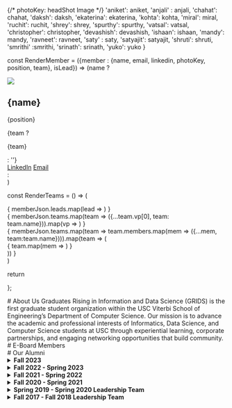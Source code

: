 
{/* photoKey: headShot Image */}
'aniket': aniket,
'anjali' : anjali,
'chahat': chahat,
'daksh': daksh,
'ekaterina': ekaterina,
'kohta': kohta,
'miral': miral,
'ruchit': ruchit,
'shrey': shrey,
'spurthy': spurthy,
'vatsal': vatsal,
'christopher': christopher,
'devashish': devashish,
'ishaan': ishaan,
'mandy': mandy,
'ravneet': ravneet,
'saty' : saty,
'satyajit': satyajit,
'shruti': shruti,
'smrithi' :smrithi,
'srinath': srinath,
'yuko': yuko
}


const RenderMember = ({member : {name, email, linkedin, photoKey, position, team}, isLead}) => (name ?
  <div className={`member flex flex-col ${isLead ? 'w-full md:w-1/2 sm:w-full' : 'w-full md:w-1/4 sm:w-full'} justify-between`}>
    <div className={`photo w-1/1 aspect-square`}>
      <img src ={photoMap[photoKey]}/>
    </div>
    <div className={'details flex flex-col'}>
      <div className={'personal flex flex-col px-3 py-2'}>
        <h2 className={`name ${isLead ? 'text-[18px] sm:w-full' : 'text-[16px] sm:w-full'}`}>{name}</h2>
        <p className={'position mb-0'}>{position}</p>
        {team ? <p className={'text-sm mb-0'}>{team}</p> : ''}
      </div>
      <div className={'socials flex flex-row justify-start gap-2 py-2 bg-gray-50 px-3 border-0 border-t-2 border-solid border-gray-100 text-sm'}> 
        <a className={'linkedin text-cyan-500'} href={linkedin} target={'_blank'}>LinkedIn</a>
        <a className={'emailext-black'} href={`mailto:${email}`} target={'_blank'}>Email</a>
      </div>
    </div>
  </div>:
  <div className={`member flex flex-col ${isLead ? 'w-full md:w-1/2 sm:w-full' : 'w-full md:w-1/4 sm:w-full'} justify-between`}>
  </div>
)

const RenderTeams = () => (
  <div className={'team'}>
    <div className={'leads flex flex-col md:flex-row justify-center gap-10'}>
    {
      memberJson.leads.map(lead => <RenderMember member={lead} isLead={true}/>)
    }
    </div>
    <div className={'vps flex flex-col md:flex-row justify-between'}>
    {
      memberJson.teams.map(team => ({...team.vp[0], team: team.name})).map(vp => <RenderMember member={vp}/>)
    }
    </div>
    {
      memberJson.teams.map(team => team.members.map(mem => ({...mem, team:team.name}))).map(team => (
        <div className='team flex flex-col md:flex-row justify-start'>
        {
          team.map(mem => <RenderMember member={mem}/>)
        }
        </div>
      ))
    }
    <div className={'vp'}>
    </div>
  </div>
)

return <div><RenderTeams/></div>
};

<div style={{padding: "15px"}}/>
# About Us
Graduates Rising in Information and Data Science (GRIDS) is the first graduate student organization within the USC Viterbi School of Engineering’s Department of Computer Science. Our mission is to advance the academic and professional interests of Informatics, Data Science, and Computer Science students at USC through experiential learning, corporate partnerships, and engaging networking opportunities that build community.

<div style={{padding: "15px"}}/>
# E-Board Members
<MemberList> </MemberList>

<div style={{padding: "15px"}}/>
# Our Alumni

<details>
<summary>
  <strong> Fall 2023 </strong>
</summary>
[Mridul Jhawar](https://www.linkedin.com/in/mridul-jhawar/) - President

[Jonathan Farrell Kusuma](https://www.linkedin.com/in/joekusuma/) - Vice President of Marketing

[Vatsal Khandor](https://www.linkedin.com/in/khandorvatsal/) - Vice President of Outreach

[Anvitha Chegu](https://www.linkedin.com/in/anvitha-chegu-4a38731b7/) - Member of Web Development

[Anjali Singh](http://www.linkedin.com/in/anjali-singh-ab166522a) - Member of Web Development

[Jason Sutanto](https://www.linkedin.com/in/jason-sutanto7/) - Member of Web Development

[Riten Bhagra](https://www.linkedin.com/in/riten-bhagra/) - Member of Web Development

[Ketki Kinkar](https://www.linkedin.com/in/ketkikinkar/) - Member of Outreach

[Aryan Gandhi](https://www.linkedin.com/in/aryan-gandhi-720871179/) - Member of Outreach

[Brian Tinsley](https://www.linkedin.com/in/brian-tinsley/) - Member of Outreach

[Shruti Subramanyam](https://www.linkedin.com/in/shruti-subramanyam-942a8b113/) - Member of Outreach

[Yuko Ohmori](https://www.linkedin.com/in/yuko-ohmori) - Member of Technology

[Urvi Latnekar](https://www.linkedin.com/in/urvilatnekar/) - Member of Technology

[Daksh Patel](https://www.linkedin.com/in/iamdaksh/) - Member of Technology

[Satyajit Roy](https://www.linkedin.com/in/satyajit-roy060801/) - Member of Technology

[Shriya Padhi](https://www.linkedin.com/in/shriya-padhi/) - Member of Technology

[Mahek Sota](https://linkedin.com/in/mahek-sota/) - Member of Marketing

[Nandini Nag](https://www.linkedin.com/in/nandini-nag/) - Member of Marketing

[Kohta Asakura](https://www.linkedin.com/in/kohtaasakura/) - Member of Marketing

[Anaagha Krishna](https://www.linkedin.com/in/anaghankrishna/) - Member of Marketing

[Ruchit Thaker](https://www.linkedin.com/in/ruchit-thaker-56340b1b0/) - Member of Marketing
</details>

<details>
<summary>
  <strong> Fall 2022 - Spring 2023 </strong>
</summary>
[Prashant Singh](https://www.linkedin.com/in/prashant3141/) - President

[Satwant Singh](https://www.linkedin.com/in/satwant-singh201/) - Vice President of Tech

[Mridul Jhawar](https://www.linkedin.com/in/mridul-jhawar/) - Vice President of Outreach

[Jonathan Farrell Kusuma](https://www.linkedin.com/in/joekusuma/) - Vice President of Marketing

[Vatsal Khandor](https://www.linkedin.com/in/khandorvatsal/) - Member of Outreach

[Chanavi Singh](https://www.linkedin.com/in/chanavi-singh/) - Member of Tech

[Ketki Kinkar](https://www.linkedin.com/in/ketkikinkar) - Member of Outreach

[Anjali Singh](http://www.linkedin.com/in/anjali-singh-ab166522a) - Member of Marketing

[Abiola Johnson](https://www.linkedin.com/in/abiolajohnson) - Member of Marketing

[Manish Gawali](https://www.linkedin.com/in/manish-gawali/) - Member of Tech

[Anvitha Chegu](https://www.linkedin.com/in/anvitha-chegu-4a38731b7/) - Member of Marketing

[Pranjal Sharma](https://www.linkedin.com/in/pranjal1998/) - Member of Outreach

[Yuko Ohmori](https://www.linkedin.com/in/yuko-ohmori) - Member of Tech

[Yoshitha Akunuri](https://www.linkedin.com/in/yoshitha-akunuri/) - Member of Outreach

[Shriya Padhi](https://www.linkedin.com/in/shriya-padhi-033a88185/) - Member of Tech

[Aryan Gandhi](https://www.linkedin.com/in/aryan-gandhi-720871179) - Member of Outreach
</details>

<details>
  <summary>
   <strong> Fall 2021 - Spring 2022 </strong>
  </summary>
    
[Madeleine Thompson](https://www.linkedin.com/in/madeleine-jane-thompson/) - Co-President

[Megan Josep](https://www.linkedin.com/in/megjosep/) - Co-President

[Matthew Fishman](https://www.linkedin.com/in/matthew-fishman/) - Vice President of Outreach & External Affairs

[Jonathan Lal](https://www.linkedin.com/in/JonnyLal/) - Vice President of Technical Development

[Erin Szeto](https://www.linkedin.com/in/erinszeto/) - Vice President of Marketing & Digital Media

[Megan Bull](https://www.linkedin.com/in/megankbull/) - Outreach & External Affairs

[Mridul Jhawar](https://www.linkedin.com/in/mridul-jhawar-4b08b4189/) - Outreach & External Affairs

[Praveen Iyer](https://www.linkedin.com/in/praveen-iyer/) - Outreach & External Affairs

[Yoshitha Akunuri](https://www.linkedin.com/in/yoshitha-akunuri-8a28601b9/) - Outreach & External Affairs

[Bidisha Das Baksi](https://www.linkedin.com/in/bidisha-das-baksi-59a94216a/) - Technical Development

[Nikita Goel](https://www.linkedin.com/in/nikitagoel23/) - Technical Development

[Parth Kapadia](https://in.linkedin.com/in/parthkap) - Technical Development

[Prashant Singh](https://www.linkedin.com/in/prashant3141/) - Technical Development

[Satwant Singh](https://www.linkedin.com/in/satwant-singh201/) - Technical Development

[Kanish Shah](https://www.linkedin.com/in/kanish-shah/) - Marketing & Digital Media

[Sahil Shingala](https://www.linkedin.com/in/sahil-shingala-8742b419b) - Marketing & Digital Media

[Smeet Dhakecha](https://www.linkedin.com/in/smeetdhakecha) - Marketing & Digital Media
</details>

<details>
  <summary>
   <strong> Fall 2020 - Spring 2021 </strong>
  </summary>
  [Haripriya Dharmala](https://www.linkedin.com/in/haripriya-dharmala/) - President

  [Abhivineet Veeraghanta](https://www.linkedin.com/in/abhivineet/) - Head of Community

  [Iris Liu](https://iris-liu.com) - Head of Technical Development

  [Henry Nghiem](https://www.linkedin.com/in/huy-tran-nghiem/) - Head of Programs

  [Madeleine Thompson](https://www.linkedin.com/in/madeleine-jane-thompson/) - Head of Social Media

  [Megan Josep](https://www.linkedin.com/in/megjosep/) - Head of Outreach

  [Sanjiv Soni](https://www.sanjivsoni.com) - Head of Technical Development
</details>

<details>
  <summary>
   <strong> Spring 2019 - Spring 2020 Leadership Team </strong>
  </summary>
  [Samar Haider](https://www.linkedin.com/in/samarhaider) - President

  [Allen Kim](https://www.linkedin.com/in/allenbkim) - Head of Community

  [Adam Vaccaro](https://www.linkedin.com/in/advaccaro) - Head of Technical Development

  [Nikhit Mago](https://www.linkedin.com/in/nikhitmago) - Technical Mentor

  [Yeji Shin](https://www.linkedin.com/in/yejishin) - Head of Communications

  [Isha Patil](https://www.linkedin.com/in/ishapatil07) - Community Ambassador

  [Malika Seth](https://www.linkedin.com/in/malika-seth-090b69144/) - Head of Social Media
</details>

<details>
  <summary>
   <strong>Fall 2017 - Fall 2018 Leadership Team </strong>
  </summary>
  [Seun Deleawe](https://urldefense.com/v3/__https://www.linkedin.com/in/seundeleawe/__;!!LIr3w8kk_Xxm!8JSBYbNgiUrfESaDNf3XY7f28lMmmW1ctFtAtBy4DuGair4lS0LmsGZibc4WyUs$) - Founder and President

  _Seun founded GRIDS in Fall 2017. This effort included naming the organization, defining the mission, designing the logo, socializing the idea with Viterbi faculty/staff, and registering GRIDS as a USC Recognized Student Organization (RSO)._

  [Fay Qiu](https://urldefense.com/v3/__https://www.linkedin.com/in/fay-qiu-28409292/__;!!LIr3w8kk_Xxm!8JSBYbNgiUrfESaDNf3XY7f28lMmmW1ctFtAtBy4DuGair4lS0LmsGZiolAxX7Q$) - Head of Programs

  [Sandeep Venkatesh](https://urldefense.com/v3/__https://www.linkedin.com/in/rvsandeep/__;!!LIr3w8kk_Xxm!8JSBYbNgiUrfESaDNf3XY7f28lMmmW1ctFtAtBy4DuGair4lS0LmsGZi0FqnMJo$) - Head of Community Relations

  [Adam Vaccaro](https://www.linkedin.com/in/advaccaro) - Head of Technical Development
</details>




